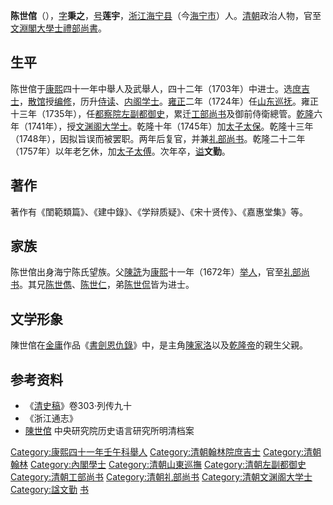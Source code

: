 {{明清人物信息框
| 姓名 = 陳世倌
| 原名 =
| 圖片名稱= 
| 圖片大小 = 200px
| 圖片說明 = 
| 最高職務 = 太子太傅文淵閣大學士禮部尚書
| 國家 = 大清
| 爵位 = 
| 籍貫 = [[浙江省|浙江省]][[杭州府|杭州府]][[海寧縣|海寧縣]]
| 族裔 = 漢族
| 字號 = 字秉之，号莲宇
| 室名 = 嘉惠堂
| 諡號 = 諡文勤
| 出生日期 = 康熙十九年（1680年）
| 出生地點 = [[浙江省|浙江省]][[海寧縣|海寧縣]]
| 逝世日期 = 乾隆二十三年（1758年）
| 逝世地點 = [[浙江省|浙江省]][[海寧縣|海寧縣]]
| 墓葬 = 
| 配偶 =
| 親屬 = （父）[[陈诜_(清朝)|陳詵]]
| 出身 = 
*康熙四十二年癸未科进士出身
| 經歷 = 
| 著作 =
}}

'''陈世倌'''（{{bd|1680年||1758年|catIdx=C陈}}），[[表字|字]]'''秉之'''，[[号|号]]'''莲宇'''，[[浙江|浙江]][[海宁县|海宁县]]（今[[海宁市|海宁市]]）人。[[清朝|清朝]]政治人物，官至[[文淵閣大學士|文淵閣大學士]][[禮部尚書|禮部尚書]]。

==生平==
陈世倌于[[康熙|康熙]]四十一年中舉人及武舉人，四十二年（1703年）中进士。选[[庶吉士|庶吉士]]，[[散馆|散馆]]授[[编修|编修]]，历升[[侍读|侍读]]、[[内阁学士|内阁学士]]。[[雍正|雍正]]二年（1724年）任[[山东巡抚|山东巡抚]]。雍正十三年（1735年），任[[都察院|都察院]][[左副都御史|左副都御史]]，累迁[[工部尚书|工部尚书]]及御前侍衛總管。[[乾隆|乾隆]]六年（1741年），授[[文渊阁大学士|文渊阁大学士]]。乾隆十年（1745年）加[[太子太保|太子太保]]。乾隆十三年（1748年），因拟旨误而被罢职。两年后复官，并兼[[礼部尚书|礼部尚书]]。乾隆二十二年（1757年）以年老乞休，加[[太子太傅|太子太傅]]。次年卒，[[谥|谥]]'''文勤'''。

==著作==
著作有《閨範類篇》、《建中錄》、《学辩质疑》、《宋十贤传》、《嘉惠堂集》等。

==家族==
陈世倌出身海宁陈氏望族。父[[陈诜_(清朝)|陳詵]]为[[康熙|康熙]]十一年（1672年）[[举人|举人]]，官至[[礼部尚书|礼部尚书]]。其兄[[陈世儁|陈世儁]]、[[陈世仁|陈世仁]]，弟[[陈世侃|陈世侃]]皆为进士。

==文学形象==
陳世倌在[[金庸|金庸]]作品《[[書劍恩仇錄|書劍恩仇錄]]》中，是主角[[陳家洛_(書劍恩仇錄)|陳家洛]]以及[[乾隆帝|乾隆帝]]的親生父親。

==参考资料==
*《[[清史稿|清史稿]]》卷303·列传九十
*《浙江通志》
*[http://archive.ihp.sinica.edu.tw/ttscgi/ttsquery?0:17520119:mctauac:TM%3D%B3%AF%A5%40%AD%BE 陳世倌] {{Wayback|url=http://archive.ihp.sinica.edu.tw/ttscgi/ttsquery?0:17520119:mctauac:TM%3D%B3%AF%A5%40%AD%BE |date=20160304201735 }} 中央研究院历史语言研究所明清档案
{{海寧陳氏}}
{{康熙四十二年癸未科殿試金榜}}
{{DEFAULTSORT:Chen陳}}
[[Category:康熙四十一年壬午科舉人|Category:康熙四十一年壬午科舉人]]
[[Category:清朝翰林院庶吉士|Category:清朝翰林院庶吉士]]
[[Category:清朝翰林|Category:清朝翰林]]
[[Category:內閣學士|Category:內閣學士]]
[[Category:清朝山東巡撫|Category:清朝山東巡撫]]
[[Category:清朝左副都御史|Category:清朝左副都御史]]
[[Category:清朝工部尚书|Category:清朝工部尚书]]
[[Category:清朝礼部尚书|Category:清朝礼部尚书]]
[[Category:清朝文渊阁大学士|Category:清朝文渊阁大学士]]
[[Category:諡文勤|Category:諡文勤]]
[[Category:金庸筆下真實人物|书]]